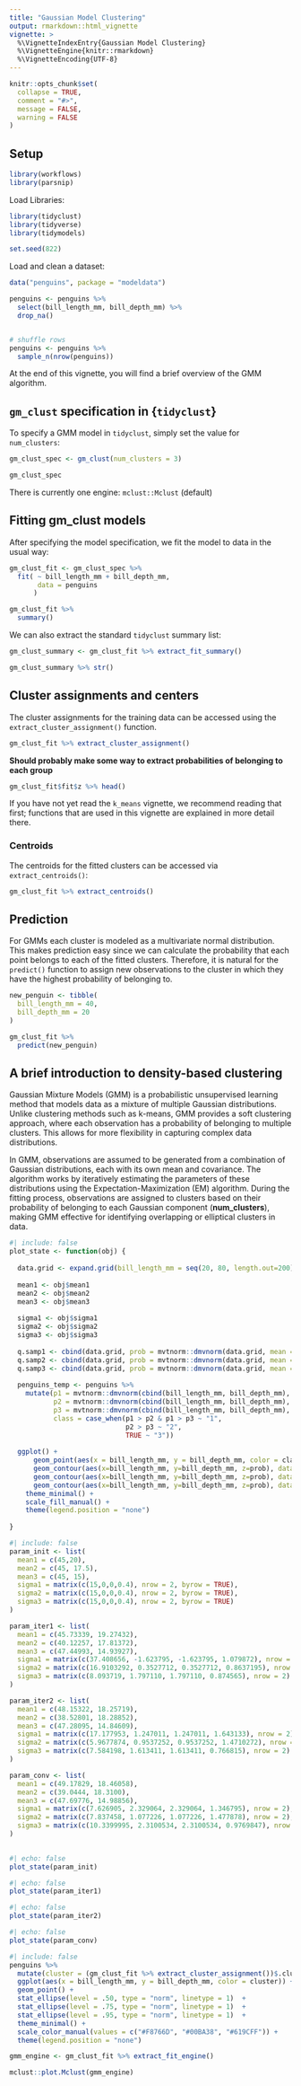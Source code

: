 ```yaml
---
title: "Gaussian Model Clustering"
output: rmarkdown::html_vignette
vignette: >
  %\VignetteIndexEntry{Gaussian Model Clustering}
  %\VignetteEngine{knitr::rmarkdown}
  %\VignetteEncoding{UTF-8}
---
```


```r
knitr::opts_chunk$set(
  collapse = TRUE,
  comment = "#>",
  message = FALSE,
  warning = FALSE
)
```


## Setup
```r
library(workflows)
library(parsnip)
```

Load Libraries:

```r
library(tidyclust)
library(tidyverse)
library(tidymodels)
```


```r
set.seed(822)
```

Load and clean a dataset:

```r
data("penguins", package = "modeldata")

penguins <- penguins %>%
  select(bill_length_mm, bill_depth_mm) %>%
  drop_na()


# shuffle rows
penguins <- penguins %>%
  sample_n(nrow(penguins))
```



At the end of this vignette, you will find a brief overview of the GMM algorithm.



## `gm_clust` specification in {`tidyclust`}

To specify a GMM model in `tidyclust`, simply set the value for `num_clusters`:

```r
gm_clust_spec <- gm_clust(num_clusters = 3)

gm_clust_spec
```

There is currently one engine: `mclust::Mclust` (default) 

## Fitting gm_clust models

After specifying the model specification, we fit the model to data in the usual way:

```r
gm_clust_fit <- gm_clust_spec %>%
  fit( ~ bill_length_mm + bill_depth_mm,
       data = penguins
      )

gm_clust_fit %>% 
  summary()
```

We can also extract the standard `tidyclust` summary list:

```r
gm_clust_summary <- gm_clust_fit %>% extract_fit_summary()

gm_clust_summary %>% str()
```
## Cluster assignments and centers

The cluster assignments for the training data can be accessed using the `extract_cluster_assignment()` function.

```r
gm_clust_fit %>% extract_cluster_assignment()
```

**Should probably make some way to extract probabilities of belonging to each group**

```r
gm_clust_fit$fit$z %>% head()
```



If you have not yet read the `k_means` vignette, we recommend reading that first;
functions that are used in this vignette are explained in more detail there.

### Centroids

The centroids for the fitted clusters can be accessed via  `extract_centroids()`:

```r
gm_clust_fit %>% extract_centroids()
```


## Prediction


For GMMs each cluster is modeled as a multivariate normal distribution. This makes prediction easy since we can calculate the probability that each point belongs to each of the fitted clusters. Therefore, it is natural for the `predict()` function to assign new observations to the cluster in which they have the highest probability of belonging to.

```r
new_penguin <- tibble(
  bill_length_mm = 40,
  bill_depth_mm = 20
)

gm_clust_fit %>%
  predict(new_penguin)
```


## A brief introduction to density-based clustering


Gaussian Mixture Models (GMM) is a probabilistic unsupervised learning method that models data as a mixture of multiple Gaussian distributions. Unlike clustering methods such as k-means, GMM provides a soft clustering approach, where each observation has a probability of belonging to multiple clusters. This allows for more flexibility in capturing complex data distributions.

In GMM, observations are assumed to be generated from a combination of Gaussian distributions, each with its own mean and covariance. The algorithm works by iteratively estimating the parameters of these distributions using the Expectation-Maximization (EM) algorithm. During the fitting process, observations are assigned to clusters based on their probability of belonging to each Gaussian component (**num_clusters**), making GMM effective for identifying overlapping or elliptical clusters in data.





```r
#| include: false
plot_state <- function(obj) {
  
  data.grid <- expand.grid(bill_length_mm = seq(20, 80, length.out=200), bill_depth_mm = seq(10, 25, length.out=200))
  
  mean1 <- obj$mean1
  mean2 <- obj$mean2
  mean3 <- obj$mean3
  
  sigma1 <- obj$sigma1
  sigma2 <- obj$sigma2
  sigma3 <- obj$sigma3
  
  q.samp1 <- cbind(data.grid, prob = mvtnorm::dmvnorm(data.grid, mean = mean1, sigma = sigma1))
  q.samp2 <- cbind(data.grid, prob = mvtnorm::dmvnorm(data.grid, mean = mean2, sigma = sigma2))
  q.samp3 <- cbind(data.grid, prob = mvtnorm::dmvnorm(data.grid, mean = mean3, sigma = sigma3))
  
  penguins_temp <- penguins %>%
    mutate(p1 = mvtnorm::dmvnorm(cbind(bill_length_mm, bill_depth_mm), mean = mean1, sigma = sigma1),
           p2 = mvtnorm::dmvnorm(cbind(bill_length_mm, bill_depth_mm), mean = mean2, sigma = sigma2),
           p3 = mvtnorm::dmvnorm(cbind(bill_length_mm, bill_depth_mm), mean = mean3, sigma = sigma3),
           class = case_when(p1 > p2 & p1 > p3 ~ "1",
                             p2 > p3 ~ "2",
                             TRUE ~ "3"))
  
  ggplot() + 
      geom_point(aes(x = bill_length_mm, y = bill_depth_mm, color = class), data = penguins_temp) +
      geom_contour(aes(x=bill_length_mm, y=bill_depth_mm, z=prob), data = q.samp1, color = "#F8766D", bins = 5) +
      geom_contour(aes(x=bill_length_mm, y=bill_depth_mm, z=prob), data = q.samp2, color = "#00BA38", bins = 5) +
      geom_contour(aes(x=bill_length_mm, y=bill_depth_mm, z=prob), data = q.samp3, color = "#619CFF", bins = 5) +
    theme_minimal() +
    scale_fill_manual() +
    theme(legend.position = "none")
  
}
```


```r
#| include: false
param_init <- list(
  mean1 = c(45,20), 
  mean2 = c(45, 17.5), 
  mean3 = c(45, 15),
  sigma1 = matrix(c(15,0,0,0.4), nrow = 2, byrow = TRUE),
  sigma2 = matrix(c(15,0,0,0.4), nrow = 2, byrow = TRUE),
  sigma3 = matrix(c(15,0,0,0.4), nrow = 2, byrow = TRUE)
)

param_iter1 <- list(
  mean1 = c(45.73339, 19.27432), 
  mean2 = c(40.12257, 17.81372), 
  mean3 = c(47.44993, 14.93927),
  sigma1 = matrix(c(37.408656, -1.623795, -1.623795, 1.079872), nrow = 2),
  sigma2 = matrix(c(16.9103292, 0.3527712, 0.3527712, 0.8637195), nrow = 2),
  sigma3 = matrix(c(8.093719, 1.797110, 1.797110, 0.874565), nrow = 2)
)

param_iter2 <- list(
  mean1 = c(48.15322, 18.25719), 
  mean2 = c(38.52801, 18.28852), 
  mean3 = c(47.28095, 14.84609),
  sigma1 = matrix(c(17.177953, 1.247011, 1.247011, 1.643133), nrow = 2),
  sigma2 = matrix(c(5.9677874, 0.9537252, 0.9537252, 1.4710272), nrow = 2),
  sigma3 = matrix(c(7.584198, 1.613411, 1.613411, 0.766815), nrow = 2)
)

param_conv <- list(
  mean1 = c(49.17829, 18.46058), 
  mean2 = c(39.0444, 18.3100), 
  mean3 = c(47.69776, 14.98856),
  sigma1 = matrix(c(7.626905, 2.329064, 2.329064, 1.346795), nrow = 2),
  sigma2 = matrix(c(7.837458, 1.077226, 1.077226, 1.477878), nrow = 2),
  sigma3 = matrix(c(10.3399995, 2.3100534, 2.3100534, 0.9769847), nrow = 2)
)
 
```


```r
#| echo: false
plot_state(param_init)
```
```r
#| echo: false
plot_state(param_iter1)
```

```r
#| echo: false
plot_state(param_iter2)
```


```r
#| echo: false
plot_state(param_conv)
```


```r
#| include: false
penguins %>%
  mutate(cluster = (gm_clust_fit %>% extract_cluster_assignment())$.cluster) %>%
  ggplot(aes(x = bill_length_mm, y = bill_depth_mm, color = cluster)) +
  geom_point() +
  stat_ellipse(level = .50, type = "norm", linetype = 1)  +
  stat_ellipse(level = .75, type = "norm", linetype = 1)  +
  stat_ellipse(level = .95, type = "norm", linetype = 1)  +
  theme_minimal() +
  scale_color_manual(values = c("#F8766D", "#00BA38", "#619CFF")) +
  theme(legend.position = "none")
```



```r
gmm_engine <- gm_clust_fit %>% extract_fit_engine()

mclust::plot.Mclust(gmm_engine)
```

